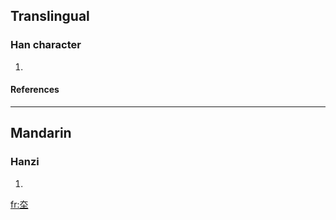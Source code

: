 ==Translingual==
===Han character===
{{Han char|rn=32|rad=土|as=03|sn=6|four=|canj=大土 (KG)}}
# {{defn|Han|sort=土03}}
====References====
{{Han ref|kx=0224.180|dkj=04897|hdz=10419.020|uh=5736|ud=22326}}
----
==Mandarin==
===Hanzi===
{{cmn-hanzi|pin=[[qià]] ([[qia4]])|wg=ch'ia<sup>4</sup>}}
# {{defn|Mandarin}}

[[fr:圶]]